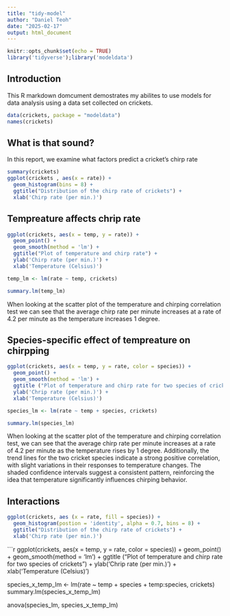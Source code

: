 ```yaml
---
title: "tidy-model"
author: "Daniel Teoh"
date: "2025-02-17"
output: html_document
---
```


```r
knitr::opts_chunk$set(echo = TRUE)
library('tidyverse');library('modeldata')
```

## Introduction

This R markdown domcument demostrates my abilites to use models for data analysis using a data set collected on crickets.

```r
data(crickets, package = "modeldata")
names(crickets)
```

## What is that sound?

In this report, we examine what factors predict a cricket's chirp rate

```r
summary(crickets)
ggplot(crickets , aes(x = rate)) + 
  geom_histogram(bins = 8) +
  ggtitle("Distribution of the chirp rate of crickets") +
  xlab('Chirp rate (per min.)')
```

## Tempreature affects chrip rate
```r
ggplot(crickets, aes(x = temp, y = rate)) +
  geom_point() +
  geom_smooth(method = 'lm') +
  ggtitle("Plot of temperature and chirp rate") +
  ylab('Chirp rate (per min.)') +
  xlab('Temperature (Celsius)')

temp_lm <- lm(rate ~ temp, crickets)

summary.lm(temp_lm)
```
When looking at  the scatter plot of the temperature and chirping correlation
test we can see that the average chirp rate per minute increases at a rate of 
4.2 per minute as the temperature increases 1 degree.

## Species-specific effect of tempreature on chirpping
```r
ggplot(crickets, aes(x = temp, y = rate, color = species)) + 
  geom_point() +
  geom_smooth(method = 'lm') +
  ggtitle ("Plot of temperature and chirp rate for two species of crickets") +
  ylab('Chrip rate (per min.)') +
  xlab('Temperature (Celsius)')

species_lm <- lm(rate ~ temp + species, crickets)

summary.lm(species_lm)
```
When looking at the scatter plot of the temperature and chirping correlation 
test, we can see that the average chirp rate per minute increases at a rate of 
4.2 per minute as the temperature rises by 1 degree. Additionally, the trend 
lines for the two cricket species indicate a strong positive correlation, with 
slight variations in their responses to temperature changes. The shaded 
confidence intervals suggest a consistent pattern, reinforcing the idea that 
temperature significantly influences chirping behavior.

## Interactions 
```r
ggplot(crickets, aes (x = rate, fill = species)) + 
  geom_histogram(postion = 'identity', alpha = 0.7, bins = 8) +
  ggtitle("Distribution of the chirp rate of crickets") +
  xlab('Chirp rate (per min.)')

```

```r
ggplot(crickets, aes(x = temp, y = rate, color = species)) + 
  geom_point() +
  geom_smooth(method = 'lm') +
  ggtitle ("Plot of temperature and chirp rate for two species of crickets") +
  ylab('Chrip rate (per min.)') +
  xlab('Temperature (Celsius)')

species_x_temp_lm <- lm(rate ~ temp + species + temp:species, crickets)
summary.lm(species_x_temp_lm)

anova(species_lm, species_x_temp_lm)
